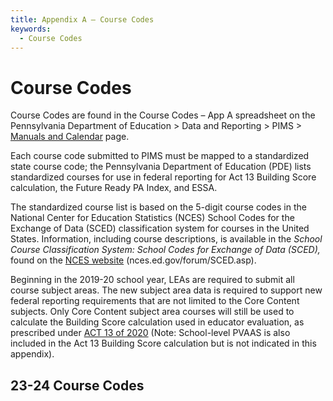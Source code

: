```yaml
---
title: Appendix A – Course Codes
keywords:
  - Course Codes
---
```



# Course Codes

Course Codes are found in the Course Codes – App A spreadsheet on the Pennsylvania Department of Education \> Data and Reporting \> PIMS \> [Manuals and Calendar](https://www.education.pa.gov/DataAndReporting/PIMS/ManualsCalendar/Pages/default.aspx) page.

Each course code submitted to PIMS must be mapped to a standardized state course code; the Pennsylvania Department of Education (PDE) lists standardized courses for use in federal reporting for Act 13 Building Score calculation, the Future Ready PA Index, and ESSA.

The standardized course list is based on the 5-digit course codes in the National Center for Education Statistics (NCES) School Codes for the Exchange of Data (SCED) classification system for courses in the United States. Information, including course descriptions, is available in the *School Course Classification System: School Codes for Exchange of Data (SCED),* found on the [NCES website](http://nces.ed.gov/pubsearch/pubsinfo.asp?pubid=2007341) (nces.ed.gov/forum/SCED.asp).

Beginning in the 2019-20 school year, LEAs are required to submit all course subject areas. The new subject area data is required to support new federal reporting requirements that are not limited to the Core Content subjects. Only Core Content subject area courses will still be used to calculate the Building Score calculation used in educator evaluation, as prescribed under [ACT 13 of 2020](https://www.legis.state.pa.us/cfdocs/legis/li/uconsCheck.cfm?yr=2020&sessInd=0&act=13) (Note: School-level PVAAS is also included in the Act 13 Building Score calculation but is not indicated in this appendix).



## 23-24 Course Codes
<div>
<CourseDataTable />
</div>